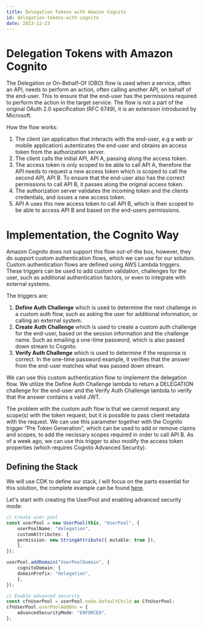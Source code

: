 ```yaml
---
title: Delegation Tokens with Amazon Cognito
id: delegation-tokens-with-cognito
date: 2023-12-23
---
```


# Delegation Tokens with Amazon Cognito

The Delegation or On-Behalf-Of (OBO) flow is used when a service, often an API, needs to perform an action, often calling another API, on behalf of the end-user. This to ensure that the end-user has the permissions required to perform the action in the target service. The flow is not a part of the original OAuth 2.0 specification (RFC 6749), it is an extension introduced by Microsoft.

How the flow works:

1. The client (an application that interacts with the end-user, e.g a web or mobile application) autenticates the end-user and obtains an access token from the authorization server.
2. The client calls the initial API, API A, passing along the access token.
3. The access token is only scoped to be able to call API A, therefore the API needs to request a new access token which is scoped to call the second API, API B. To ensure that the end-user also has the correct permissions to call API B, it passes along the original access token.
4. The authorization server validates the incoming token and the clients credentials, and issues a new access token.
5. API A uses this new access token to call API B, which is then scoped to be able to access API B and based on the end-users permissions.

# Implementation, the Cognito Way 

Amazon Cognito does not support this flow out-of-the box, however, they do support custom authentication flows, which we can use for our solution. Custom authentication flows are defined using AWS Lambda triggers. These triggers can be used to add custom validation, challenges for the user, such as additional authentication factors, or even to integrate with external systems.

The triggers are:

1. **Define Auth Challenge** which is used to determine the next challenge in a custom auth flow, such as asking the user for additional information, or calling an external system.
2. **Create Auth Challenge** which is used to create a custom auth challenge for the end-user, based on the session information and the challenge name. Such as emailing a one-time password, which is also passed down stream to Cognito.
3. **Verify Auth Challenge** which is used to determine if the response is correct. In the one-time password example, it verifies that the answer from the end-user matches what was passed down stream.

We can use this custom authentication flow to implement the delegation flow. We utilize the Define Auth Challenge lambda to return a DELEGATION challenge for the end-user and the Verify Auth Challenge lambda to verify that the answer contains a valid JWT.

The problem with the custom auth flow is that we cannot request any scope(s) with the token request, but it is possible to pass client metadata with the request. We can use this parameter together with the Cognito trigger "Pre Token Generation", which can be used to add or remove claims and scopes, to add the necissary scopes required in order to call API B. As of a week ago, we can use this trigger to also modify the access token properties (which requires Cognito Advanced Security).

## Defining the Stack

We will use CDK to define our stack, I will focus on the parts essential for this solution, the complete example can be found [here](https://github.com/ganhammar/delegation-with-amazon-cognito).

Let's start with creating the UserPool and enabling advanced security mode:

```typescript
// Create user pool
const userPool = new UserPool(this, "UserPool", {
    userPoolName: "delegation",
    customAttributes: {
    permission: new StringAttribute({ mutable: true }),
    },
});

userPool.addDomain("UserPoolDomain", {
    cognitoDomain: {
    domainPrefix: "delegation",
    },
});

// Enable advanced security
const cfnUserPool = userPool.node.defaultChild as CfnUserPool;
cfnUserPool.userPoolAddOns = {
    advancedSecurityMode: "ENFORCED",
};
```